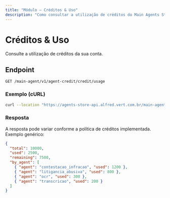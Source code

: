 ```yaml
---
title: "Módulo — Créditos & Uso"
description: "Como consultar a utilização de créditos do Main Agents Store."
---
```


# Créditos & Uso

Consulte a utilização de créditos da sua conta.

## Endpoint

```
GET /main-agent/v1/agent-credit/credit/usage
```

### Exemplo (cURL)
```bash
curl --location "https://agents-store-api.alfred.vert.com.br/main-agent/v1/agent-credit/credit/usage"   --header "accept: application/json"   --header "Authorization: Bearer <JWT>"
```

### Resposta
A resposta pode variar conforme a política de créditos implementada. Exemplo genérico:

```json
{
  "total": 10000,
  "used": 2500,
  "remaining": 7500,
  "by_agent": [
    { "agent": "contestacao_infracao", "used": 1200 },
    { "agent": "litigancia_abusiva", "used": 800 },
    { "agent": "ocr", "used": 300 },
    { "agent": "transcricao", "used": 200 }
  ]
}
```
